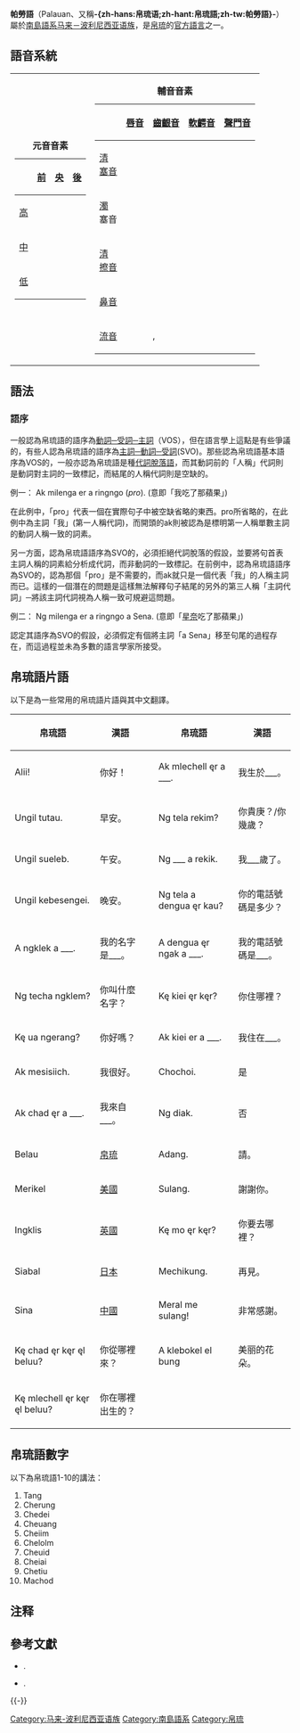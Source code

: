 {{NoteTA
|T=zh-hans:帕劳语;zh-hant:帕勞語;zh-tw:帛琉語;
|1=zh-hans:帕劳语;zh-hant:帕勞語;zh-tw:帛琉語;
}}
{{Infobox language
 | name = 帛-{}-琉語（帕-{}-勞語）
 | nativename= Palauan
 | familycolor = 南島語系
 | states = {{flag|Palau}}<br />{{flag|Guam}}<br />{{flag|Northern Mariana Islands}}
 | speakers = 大約15,000人{{NoteTag|According to the 2005 Palau Census, there are 18,544 people aged 5 years or older residing in the Republic of Palau, of whom 4,718 do not speak Palauan.  There are thus 13,826 Palauan speakers in Palau.  This number does not include native Palauan speakers residing outside of Palau.}}
 | date = 2005年
 | fam1 = [[南岛语系|南岛语系]]
 | fam2 = [[马来－波利尼西亚语族|马来－波利尼西亚语族]]
 | fam3 = [[西部馬來-玻里尼西亞語族|西部馬來-玻里尼西亞語族]]（地理劃分）
 | script = [[拉丁字母|拉丁字母]]，[[片假名|片假名]]{{Harvard citation|Matsumoto|2001}}
 | nation = {{flag|Palau}}
 | iso2 = pau
 | iso3 = pau
}}

'''帕勞語'''（Palauan、又稱'''-{zh-hans:帛琉语;zh-hant:帛琉語;zh-tw:帕勞語}-'''）屬於[[南島語系|南島語系]][[马来－波利尼西亚语族|马来－波利尼西亚语族]]，是[[帛琉|帛琉]]的[[官方語言|官方語言]]之一。

==語音系統==

{| style="align:center; width:60%;" style="margin: 1em auto 1em auto"
|- valign="top"
|
{|class="wikitable"
|+'''元音音素'''
! ||[[前元音|前]]||[[央元音|央]]||[[後元音|後]]
|-style="text-align:center"
![[高元音|高]]
|{{IPA|i}}|| ||{{IPA|u}}
|-style="text-align:center"
![[中元音|中]]
|{{IPA|ɛ}}||{{IPA|ə}}||{{IPA|o}}
|-style="text-align:center"
![[低元音|低]]
| ||{{IPA|a}}|| 
|}
|
{|class="wikitable"
|+'''輔音音素'''
! ||[[唇音|唇音]]||[[齒齦音|齒齦音]]||[[軟齶音|軟齶音]]||[[聲門音|聲門音]]
|-style="text-align:center"
![[清濁音|清]]<br/>[[塞音|塞音]]
| ||{{IPA|t}}||{{IPA|k}}||{{IPA|ʔ}}
|-style="text-align:center"
![[清濁音|濁]]<br/>塞音
|{{IPA|b}}||{{IPA|d}}|| || 
|-style="text-align:center"
![[清濁音|清]]<br/>[[擦音|擦音]]
| ||{{IPA|s}}|| || 
|-style="text-align:center"
![[鼻音_(辅音)|鼻音]]
|{{IPA|m}}|| ||{{IPA|ŋ}}|| 
|-style="text-align:center"
![[流音|流音]]
| ||{{IPA|l}}, {{IPA|ɾ}}|| || 
|}
|}

==語法==
===語序===
一般認為帛琉語的語序為[[谓宾主结构|動詞─受詞─主詞]]（VOS），但在語言學上這點是有些爭議的，有些人認為帛琉語的語序為[[SVO|主詞─動詞─受詞]](SVO){{NoteTag|可見{{Harvard citation|Waters|1980}}、{{Harvard citation|Georgopoulos|1986}}和{{Harvard citation|Georgopoulos|1991}}等人認為帛琉語語序為動詞─受詞─主詞(VOS)的論述，和{{Harvard citation|Wilson|1972}}與{{Harvard citation|Josephs|1975}}等人認為帛琉語的基本語序為[[SVO|主詞─動詞─受詞]](SVO)的論述。}}。那些認為帛琉語基本語序為VOS的，一般亦認為帛琉語是種[[代詞脫落語|代詞脫落語]]，而其動詞前的「人稱」代詞則是動詞對主詞的一致標記，而結尾的人稱代詞則是空缺的。

例一： Ak milenga er a ringngo (''pro'').  (意即「我吃了那蘋果」)

在此例中，「pro」代表一個在實際句子中被空缺省略的東西。pro所省略的，在此例中為主詞「我」(第一人稱代詞)，而開頭的ak則被認為是標明第一人稱單數主詞的動詞人稱一致的詞素。

另一方面，認為帛琉語語序為SVO的，必須拒絕代詞脫落的假設，並要將句首表主詞人稱的詞素給分析成代詞，而非動詞的一致標記。在前例中，認為帛琉語語序為SVO的，認為那個「pro」是不需要的，而ak就只是一個代表「我」的人稱主詞而已。這樣的一個潛在的問題是這樣無法解釋句子結尾的另外的第三人稱「主詞代詞」─將該主詞代詞視為人稱一致可規避這問題。

例二： Ng milenga er a ringngo a Sena.  (意即「[[我的朋友很少#鄰人社|星奈]]吃了那蘋果」)

認定其語序為SVO的假設，必須假定有個將主詞「a Sena」移至句尾的過程存在，而這過程並未為多數的語言學家所接受。{{NoteTag|可見{{Harvard citation|Josephs|1975}}以知其相關內容。}}

==帛琉語片語==
以下是為一些常用的帛琉語片語與其中文翻譯。{{NoteTag|可見{{Harvard citation|Josephs|1990}}以知更多帛琉語的單詞和片語。}}

{| class="wikitable"
|-
! 帛琉語
! 漢語
!
! 帛琉語
! 漢語
|-
| Alii! || 你好！
|
| Ak mlechell ęr a ___. || 我生於___。
|-
| Ungil tutau. || 早安。
|
| Ng tela rekim? || 你貴庚？/你幾歲？
|-
| Ungil sueleb. || 午安。
|
| Ng ___ a rekik. || 我___歲了。
|-
| Ungil kebesengei. || 晚安。
|
| Ng tela a dengua ęr kau? || 你的電話號碼是多少？
|-
| A ngklek a ___. || 我的名字是___。
|
| A dengua ęr ngak a ___. || 我的電話號碼是___。
|-
| Ng techa ngklem? || 你叫什麼名字？
|
| Kę kiei ęr kęr? || 你住哪裡？
|-
| Kę ua ngerang? || 你好嗎？
|
| Ak kiei er a ___. || 我住在___。
|-
| Ak mesisiich. || 我很好。
|
| Chochoi. || 是
|-
| Ak chad ęr a ___. || 我來自___。
|
| Ng diak. || 否
|-
| Belau || [[帛琉|帛琉]]
|
| Adang. || 請。
|-
| Merikel || [[美國|美國]]
|
| Sulang. || 謝謝你。
|-
| Ingklis || [[英國|英國]]
|
| Kę mo ęr kęr? || 你要去哪裡？
|-
| Siabal || [[日本|日本]]
|
| Mechikung. || 再見。
|-
| Sina || [[中國|中國]]
|
| Meral me sulang! || 非常感謝。
|-
| Kę chad ęr kęr ęl beluu? || 你從哪裡來？
|
| A klebokel el bung || 美丽的花朵。
|-
| Kę mlechell ęr kęr ęl beluu? || 你在哪裡出生的？
|}

==帛琉語數字==
以下為帛琉語1-10的講法：

# Tang
# Cherung
# Chedei
# Cheuang
# Cheiim
# Chelolm
# Cheuid
# Cheiai
# Chetiu
# Machod

== 注释 ==
{{NoteFoot}}

== 參考文獻 ==
{{Reflist}}
{{col-begin}} 
{{col-2}}
{{refbegin}}
* {{Citation
 | last = Matsumoto
 | first = Kazuko
 | year = 2001
 | contribution = Multilingualism in Palau: Language Contact with Japanese and English
 | editor = Thomas E. McAuley
 | title = Language change in East Asia
 | publisher = Richmond: Curzon
 | pages = 87–142
 | contribution-url = https://books.google.com/books?id=COSfj1fJaKcC&pg=PR3#v=onepage&q&f=false
}}.
* {{Citation
 | last = Josephs
 | first = Lewis
 | year = 1975
 | title = Palauan Reference Grammar
 | publisher = Honolulu: University of Hawaii Press
 | isbn = 9780824803315
 | url = https://books.google.com/books?id=bJ1kAAAAMAAJ&dq=editions:srldcFnfUzkC
}}.
{{refend}}
{{col-end}}

{{incubator|code=pau}}
{{-}}
{{Languages of Oceania}}

{{Authority control}}

[[Category:马来-波利尼西亚语族|Category:马来-波利尼西亚语族]]
[[Category:南島語系|Category:南島語系]]
[[Category:帛琉|Category:帛琉]]